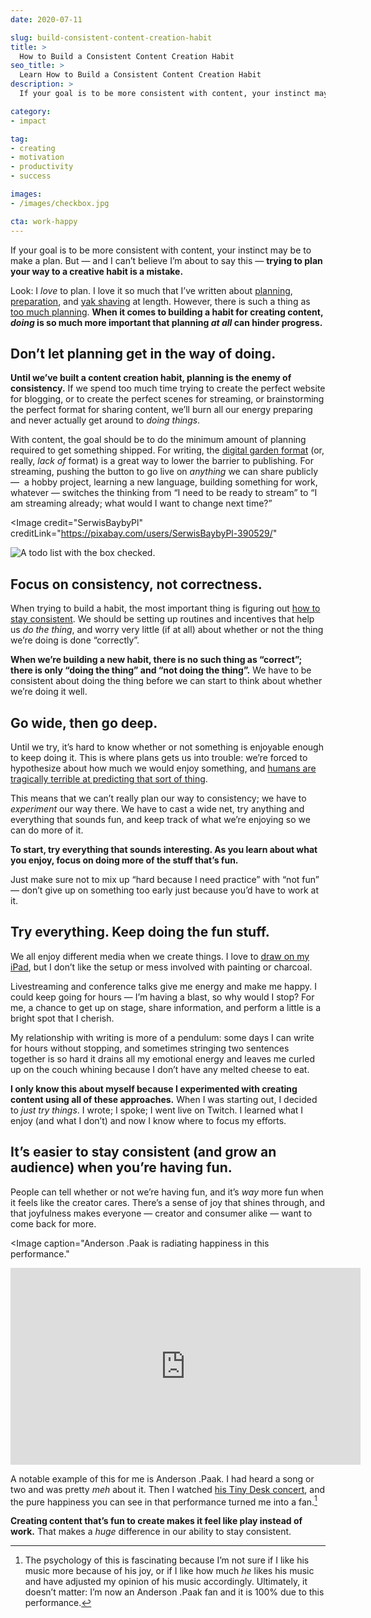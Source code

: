 ```yaml
---
date: 2020-07-11

slug: build-consistent-content-creation-habit
title: >
  How to Build a Consistent Content Creation Habit
seo_title: >
  Learn How to Build a Consistent Content Creation Habit
description: >
  If your goal is to be more consistent with content, your instinct may be to make a plan. But trying to plan your way to a creative habit is a mistake.

category:
- impact

tag:
- creating
- motivation
- productivity
- success

images:
- /images/checkbox.jpg

cta: work-happy
---
```



If your goal is to be more consistent with content, your instinct may be to make a plan. But — and I can’t believe I’m about to say this — **trying to plan your way to a creative habit is a mistake.**

Look: I *love* to plan. I love it so much that I’ve written about [planning](https://lengstorf.com/effective-project-planning), [preparation](https://lengstorf.com/mise-en-place/), and [yak shaving](https://lengstorf.com/yak-shaving/) at length. However, there is such a thing as [too much planning](https://lengstorf.com/planning-vs-execution/). **When it comes to building a habit for creating content, _doing_ is so much more important that planning _at all_ can hinder progress.**

## Don’t let planning get in the way of doing.

**Until we’ve built a content creation habit, planning is the enemy of consistency.** If we spend too much time trying to create the perfect website for blogging, or to create the perfect scenes for streaming, or brainstorming the perfect format for sharing content, we’ll burn all our energy preparing and never actually get around to *doing things*.

With content, the goal should be to do the minimum amount of planning required to get something shipped. For writing, the [digital garden format](https://joelhooks.com/digital-garden) (or, really, *lack of* format) is a great way to lower the barrier to publishing. For streaming, pushing the button to go live on *anything* we can share publicly —  a hobby project, learning a new language, building something for work, whatever — switches the thinking from “I need to be ready to stream” to “I am streaming already; what would I want to change next time?”

<Image
  credit="SerwisBaybyPl"
  creditLink="https://pixabay.com/users/SerwisBaybyPl-390529/"
>

  ![A todo list with the box checked.](images/checkbox.jpg)

</Image>

## Focus on consistency, not correctness.

When trying to build a habit, the most important thing is figuring out [how to stay consistent](/how-to-stay-consistent/). We should be setting up routines and incentives that help us _do the thing_, and worry very little (if at all) about whether or not the thing we’re doing is done “correctly”.

**When we’re building a new habit, there is no such thing as “correct”; there is only “doing the thing” and “not doing the thing”.** We have to be consistent about doing the thing before we can start to think about whether we’re doing it well.

## Go wide, then go deep.

Until we try, it’s hard to know whether or not something is enjoyable enough to keep doing it. This is where plans gets us into trouble: we’re forced to hypothesize about how much we would enjoy something, and [humans are tragically terrible at predicting that sort of thing](https://www.psychologytoday.com/us/basics/affective-forecasting).

This means that we can’t really plan our way to consistency; we have to _experiment_ our way there. We have to cast a wide net, try anything and everything that sounds fun, and keep track of what we’re enjoying so we can do more of it.

**To start, try everything that sounds interesting. As you learn about what you enjoy, focus on doing more of the stuff that’s fun.**

Just make sure not to mix up “hard because I need practice” with “not fun” — don’t give up on something too early just because you’d have to work at it.

## Try everything. Keep doing the fun stuff.

We all enjoy different media when we create things. I love to [draw on my iPad](https://dribbble.com/jlengstorf), but I don’t like the setup or mess involved with painting or charcoal.

Livestreaming and conference talks give me energy and make me happy. I could keep going for hours — I’m having a blast, so why would I stop? For me, a chance to get up on stage, share information, and perform a little is a bright spot that I cherish.

My relationship with writing is more of a pendulum: some days I can write for hours without stopping, and sometimes stringing two sentences together is so hard it drains all my emotional energy and leaves me curled up on the couch whining because I don’t have any melted cheese to eat.

**I only know this about myself because I experimented with creating content using all of these approaches.** When I was starting out, I decided to _just try things_. I wrote; I spoke; I went live on Twitch. I learned what I enjoy (and what I don’t) and now I know where to focus my efforts.

## It’s easier to stay consistent (and grow an audience) when you’re having fun.

People can tell whether or not we’re having fun, and it’s *way* more fun when it feels like the creator cares. There’s a sense of joy that shines through, and that joyfulness makes everyone — creator and consumer alike — want to come back for more.

<Image
  caption="Anderson .Paak is radiating happiness in this performance."
>

  <iframe width="560" height="315" src="https://www.youtube-nocookie.com/embed/ferZnZ0_rSM" frameborder="0" allow="accelerometer; autoplay; encrypted-media; gyroscope; picture-in-picture" allowfullscreen></iframe>

</Image>

A notable example of this for me is Anderson .Paak. I had heard a song or two and was pretty _meh_ about it. Then I watched [his Tiny Desk concert](https://www.youtube.com/watch?v=ferZnZ0_rSM), and the pure happiness you can see in that performance turned me into a fan.[^psychology]

[^psychology]:
    The psychology of this is fascinating because I’m not sure if I like his music more because of his joy, or if I like how much *he* likes his music and have adjusted my opinion of his music accordingly. Ultimately, it doesn’t matter: I’m now an Anderson .Paak fan and it is 100% due to this performance.

**Creating content that’s fun to create makes it feel like play instead of work.** That makes a _huge_ difference in our ability to stay consistent.
